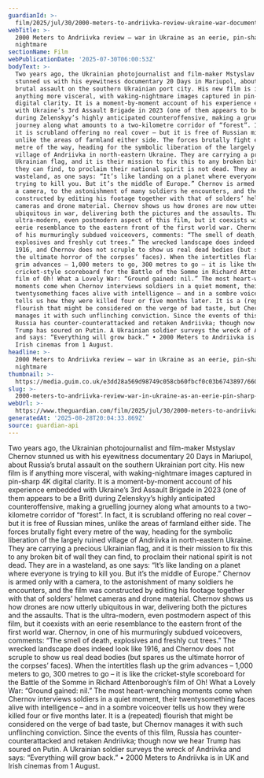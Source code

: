 ```yaml
---
guardianId: >-
  film/2025/jul/30/2000-meters-to-andriivka-review-ukraine-war-documentary-mstyslav-chernov
webTitle: >-
  2000 Meters to Andriivka review – war in Ukraine as an eerie, pin-sharp waking
  nightmare
sectionName: Film
webPublicationDate: '2025-07-30T06:00:53Z'
bodyText: >-
  Two years ago, the Ukrainian photojournalist and film-maker Mstyslav Chernov
  stunned us with his eyewitness documentary 20 Days in Mariupol, about Russia’s
  brutal assault on the southern Ukrainian port city. His new film is if
  anything more visceral, with waking-nightmare images captured in pin-sharp 4K
  digital clarity. It is a moment-by-moment account of his experience embedded
  with Ukraine’s 3rd Assault Brigade in 2023 (one of them appears to be a Brit)
  during Zelenskyy’s highly anticipated counteroffensive, making a gruelling
  journey along what amounts to a two-kilometre corridor of “forest”. In fact,
  it is scrubland offering no real cover – but it is free of Russian mines,
  unlike the areas of farmland either side. The forces brutally fight every
  metre of the way, heading for the symbolic liberation of the largely ruined
  village of Andriivka in north-eastern Ukraine. They are carrying a precious
  Ukrainian flag, and it is their mission to fix this to any broken bit of wall
  they can find, to proclaim their national spirit is not dead. They are in a
  wasteland, as one says: “It’s like landing on a planet where everyone is
  trying to kill you. But it’s the middle of Europe.” Chernov is armed only with
  a camera, to the astonishment of many soldiers he encounters, and the film was
  constructed by editing his footage together with that of solders’ helmet
  cameras and drone material. Chernov shows us how drones are now utterly
  ubiquitous in war, delivering both the pictures and the assaults. That is the
  ultra-modern, even postmodern aspect of this film, but it coexists with an
  eerie resemblance to the eastern front of the first world war. Chernov, in one
  of his murmuringly subdued voiceovers, comments: “The smell of death,
  explosives and freshly cut trees.” The wrecked landscape does indeed look like
  1916, and Chernov does not scruple to show us real dead bodies (but spares us
  the ultimate horror of the corpses’ faces). When the intertitles flash up the
  grim advances – 1,000 meters to go, 300 metres to go – it is like the
  cricket-style scoreboard for the Battle of the Somme in Richard Attenborough’s
  film of Oh! What a Lovely War: “Ground gained: nil.” The most heart-wrenching
  moments come when Chernov interviews soldiers in a quiet moment, their
  twentysomething faces alive with intelligence – and in a sombre voiceover
  tells us how they were killed four or five months later. It is a (repeated)
  flourish that might be considered on the verge of bad taste, but Chernov
  manages it with such unflinching conviction. Since the events of this film,
  Russia has counter-counterattacked and retaken Andriivka; though now we hear
  Trump has soured on Putin. A Ukrainian soldier surveys the wreck of Andriivka
  and says: “Everything will grow back.” • 2000 Meters to Andriivka is in UK and
  Irish cinemas from 1 August.
headline: >-
  2000 Meters to Andriivka review – war in Ukraine as an eerie, pin-sharp waking
  nightmare
thumbnail: >-
  https://media.guim.co.uk/e3dd28a569d98749c058cb60fbcf0c03b6743897/660_0_3340_2672/500.jpg
slug: >-
  2000-meters-to-andriivka-review-war-in-ukraine-as-an-eerie-pin-sharp-waking-nightmare
webUrl: >-
  https://www.theguardian.com/film/2025/jul/30/2000-meters-to-andriivka-review-ukraine-war-documentary-mstyslav-chernov
generatedAt: '2025-08-28T20:04:33.869Z'
source: guardian-api
---
```

Two years ago, the Ukrainian photojournalist and film-maker Mstyslav Chernov stunned us with his eyewitness documentary 20 Days in Mariupol, about Russia’s brutal assault on the southern Ukrainian port city. His new film is if anything more visceral, with waking-nightmare images captured in pin-sharp 4K digital clarity. It is a moment-by-moment account of his experience embedded with Ukraine’s 3rd Assault Brigade in 2023 (one of them appears to be a Brit) during Zelenskyy’s highly anticipated counteroffensive, making a gruelling journey along what amounts to a two-kilometre corridor of “forest”. In fact, it is scrubland offering no real cover – but it is free of Russian mines, unlike the areas of farmland either side. The forces brutally fight every metre of the way, heading for the symbolic liberation of the largely ruined village of Andriivka in north-eastern Ukraine. They are carrying a precious Ukrainian flag, and it is their mission to fix this to any broken bit of wall they can find, to proclaim their national spirit is not dead. They are in a wasteland, as one says: “It’s like landing on a planet where everyone is trying to kill you. But it’s the middle of Europe.” Chernov is armed only with a camera, to the astonishment of many soldiers he encounters, and the film was constructed by editing his footage together with that of solders’ helmet cameras and drone material. Chernov shows us how drones are now utterly ubiquitous in war, delivering both the pictures and the assaults. That is the ultra-modern, even postmodern aspect of this film, but it coexists with an eerie resemblance to the eastern front of the first world war. Chernov, in one of his murmuringly subdued voiceovers, comments: “The smell of death, explosives and freshly cut trees.” The wrecked landscape does indeed look like 1916, and Chernov does not scruple to show us real dead bodies (but spares us the ultimate horror of the corpses’ faces). When the intertitles flash up the grim advances – 1,000 meters to go, 300 metres to go – it is like the cricket-style scoreboard for the Battle of the Somme in Richard Attenborough’s film of Oh! What a Lovely War: “Ground gained: nil.” The most heart-wrenching moments come when Chernov interviews soldiers in a quiet moment, their twentysomething faces alive with intelligence – and in a sombre voiceover tells us how they were killed four or five months later. It is a (repeated) flourish that might be considered on the verge of bad taste, but Chernov manages it with such unflinching conviction. Since the events of this film, Russia has counter-counterattacked and retaken Andriivka; though now we hear Trump has soured on Putin. A Ukrainian soldier surveys the wreck of Andriivka and says: “Everything will grow back.” • 2000 Meters to Andriivka is in UK and Irish cinemas from 1 August.
